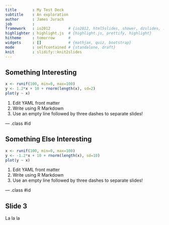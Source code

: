 ```yaml
---
title       : My Test Deck
subtitle    : An exploration
author      : James Jurach
job         : 
framework   : io2012        # {io2012, html5slides, shower, dzslides, ...}
highlighter : highlight.js  # {highlight.js, prettify, highlight}
hitheme     : tomorrow      # 
widgets     : []            # {mathjax, quiz, bootstrap}
mode        : selfcontained # {standalone, draft}
knit        : slidify::knit2slides
---
```


## Something Interesting

```r
x <- runif(100, min=0, max=100)
y <- 1.2*x + 10 + rnorm(length(x), sd=2)
plot(y ~ x)
```
1. Edit YAML front matter
2. Write using R Markdown
3. Use an empty line followed by three dashes to separate slides!

--- .class #id 

## Something Else Interesting

```r
x <- runif(100, min=0, max=100)
y <- -1.2*x + 10 + rnorm(length(x), sd=10)
plot(y ~ x)
```
1. Edit YAML front matter
2. Write using R Markdown
3. Use an empty line followed by three dashes to separate slides!

--- .class #id 

## Slide 3
 
La la la